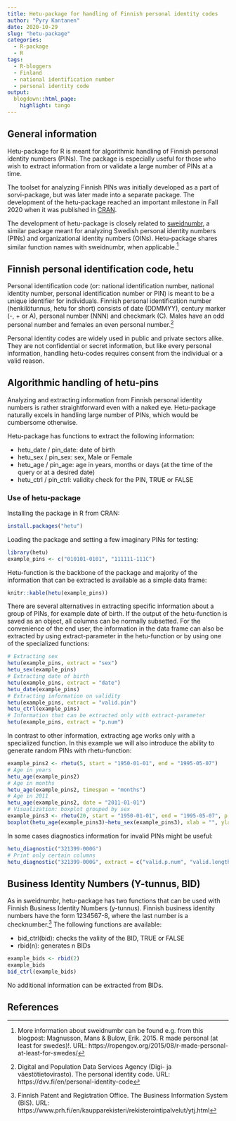 ```yaml
---
title: Hetu-package for handling of Finnish personal identity codes
author: "Pyry Kantanen"
date: 2020-10-29
slug: "hetu-package"
categories:
  - R-package
  - R
tags:
  - R-bloggers
  - Finland
  - national identification number
  - personal identity code
output:
  blogdown::html_page:
    highlight: tango
---
```


## General information

Hetu-package for R is meant for algorithmic handling of Finnish personal identity numbers (PINs). The package is especially useful for those who wish to extract information from or validate a large number of PINs at a time.

The toolset for analyzing Finnish PINs was initially developed as a part of sorvi-package, but was later made into a separate package. The development of the hetu-package reached an important milestone in Fall 2020 when it was published in [CRAN](https://CRAN.R-project.org/package=hetu).

The development of hetu-package is closely related to [sweidnumbr](https://CRAN.R-project.org/package=sweidnumbr), a similar package meant for analyzing Swedish personal identity numbers (PINs) and organizational identity numbers (OINs). Hetu-package shares similar function names with sweidnumbr, when applicable.[^1]

## Finnish personal identification code, hetu

Personal identification code (or: national identification number, national identity number, personal identification number or PIN) is meant to be a unique identifier for individuals. Finnish personal identification number (henkilötunnus, hetu for short) consists of date (DDMMYY), century marker (-, + or A), personal number (NNN) and checkmark (C). Males have an odd personal number and females an even personal number.[^2]

Personal identity codes are widely used in public and private sectors alike. They are not confidential or secret information, but like every personal information, handling hetu-codes requires consent from the individual or a valid reason.

## Algorithmic handling of hetu-pins

Analyzing and extracting information from Finnish personal identity numbers is rather straightforward even with a naked eye. Hetu-package naturally excels in handling large number of PINs, which would be cumbersome otherwise.

Hetu-package has functions to extract the following information:

* hetu_date / pin_date: date of birth
* hetu_sex / pin_sex: sex, Male or Female
* hetu_age / pin_age: age in years, months or days (at the time of the query or at a desired date)
* hetu_ctrl / pin_ctrl: validity check for the PIN, TRUE or FALSE

### Use of hetu-package

Installing the package in R from CRAN:
```r
install.packages("hetu")
```

Loading the package and setting a few imaginary PINs for testing:

```r
library(hetu)
example_pins <- c("010101-0101", "111111-111C")
```

Hetu-function is the backbone of the package and majority of the information that can be extracted is available as a simple data frame:

```r
knitr::kable(hetu(example_pins))
```

There are several alternatives in extracting specific information about a group of PINs, for example date of birth. If the output of the hetu-function is saved as an object, all columns can be normally subsetted. For the convenience of the end user, the information in the data frame can also be extracted by using extract-parameter in the hetu-function or by using one of the specialized functions:

```r
# Extracting sex
hetu(example_pins, extract = "sex")
hetu_sex(example_pins)
# Extracting date of birth
hetu(example_pins, extract = "date")
hetu_date(example_pins)
# Extracting information on validity
hetu(example_pins, extract = "valid.pin")
hetu_ctrl(example_pins)
# Information that can be extracted only with extract-parameter
hetu(example_pins, extract = "p.num")
```

In contrast to other information, extracting age works only with a specialized function. In this example we will also introduce the ability to generate random PINs with rhetu-function:

```r
example_pins2 <- rhetu(5, start = "1950-01-01", end = "1995-05-07")
# Age in years
hetu_age(example_pins2)
# Age in months
hetu_age(example_pins2, timespan = "months")
# Age in 2011
hetu_age(example_pins2, date = "2011-01-01")
# Visualization: boxplot grouped by sex
example_pins3 <- rhetu(20, start = "1950-01-01", end = "1995-05-07", p.male = 0.5)
boxplot(hetu_age(example_pins3)~hetu_sex(example_pins3), xlab = "", ylab = "Age in years", col=c("cyan", "magenta"))
```

In some cases diagnostics information for invalid PINs might be useful:  

```r
hetu_diagnostic("321399-000G")
# Print only certain columns
hetu_diagnostic("321399-000G", extract = c("valid.p.num", "valid.length"))
```

## Business Identity Numbers (Y-tunnus, BID)

As in sweidnumbr, hetu-package has two functions that can be used with Finnish Business Identity Numbers (y-tunnus). Finnish business identity numbers have the form 1234567-8, where the last number is a checknumber.[^3] The following functions are available:

* bid_ctrl(bid): checks the valiity of the BID, TRUE or FALSE
* rbid(n): generates n BIDs

```r
example_bids <- rbid(2)
example_bids
bid_ctrl(example_bids)
```

No additional information can be extracted from BIDs.

## References

[^1]: More information about sweidnumbr can be found e.g. from this blogpost: Magnusson, Mans & Bulow, Erik. 2015. R made personal (at least for swedes)!. URL: https://ropengov.org/2015/08/r-made-personal-at-least-for-swedes/

[^2]: Digital and Population Data Services Agency (Digi- ja väestötietovirasto). The personal identity code. URL: https://dvv.fi/en/personal-identity-code

[^3]: Finnish Patent and Registration Office. The Business Information System (BIS). URL: https://www.prh.fi/en/kaupparekisteri/rekisterointipalvelut/ytj.html
